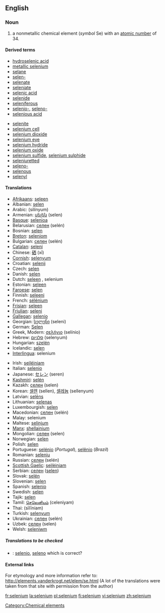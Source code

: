 ==English==

{{elements|Se|arsenic|As|bromine|Br}}
===Noun===
{{en-noun-unc}}
{{wikipedia}}

# a nonmetallic chemical element (''symbol'' Se) with an [[atomic number]] of 34.

====Derived terms====
{{top2}}
*[[hydroselenic acid]]
*[[metallic selenium]]
*[[selane]]
*[[selen-]]
*[[selenate]]
*[[seleniate]]
*[[selenic acid]]
*[[selenide]]
*[[seleniferous]]
*[[selenio-]], [[seleno-]]
*[[selenious acid]]
{{mid2}}
*[[selenite]]
*[[selenium cell]]
*[[selenium dioxide]]
*[[selenium eye]]
*[[selenium hydride]]
*[[selenium oxide]]
*[[selenium sulfide]], [[selenium sulphide]]
*[[seleniuretted]]
*[[seleno-]]
*[[selenous]]
*[[selenyl]]
{{bottom}}

====Translations====
{{top}}
*[[Afrikaans]]: [[seleen]]
*Albanian: [[selen]]
*Arabic: {{ARchar|[[سلينيوم]]}} (silínyum) {{m}}
*Armenian: [[սելեն]] (selen)
*[[Basque]]: [[selenioa]]
*Belarusian: [[селен]] (selén) {{m}}
*Bosnian: [[selen]]
*[[Breton]]: [[seleniom]]
*Bulgarian: [[селен]] (selén) {{m}}
*[[Catalan]]: [[seleni]]
*Chinese: [[硒]] (xī)
*[[Cornish]]: [[selenyum]]
*Croatian: [[selenij]]
*Czech: [[selen]]
*Danish: [[selen]]
*Dutch: [[seleen]] {{n}}, selenium {{n}}
*Estonian: [[seleen]]
*[[Faroese]]: [[selen]]
*Finnish: [[seleeni]]
*French: [[sélénium]] {{m}}
*[[Frisian]]: [[seleen]]
*[[Friulian]]: [[seleni]]
*[[Gallegan]]: [[selenio]]
*Georgian: [[სელენი]] (seleni)
*German: [[Selen]] {{n}}
*Greek, Modern: [[σελήνιο]] (selínio) {{n}}
*Hebrew: [[סלניום]] (selenyum)
*Hungarian: [[szelén]]
*Icelandic: [[selen]]
*[[Interlingua]]: selenium
{{mid}}
*Irish: [[seiléiniam]]
*Italian: [[selenio]] {{m}}
*Japanese: [[セレン]] (seren)
*[[Kashmiri]]: [[selén]]
*Kazakh: [[селен]] (selen)
*Korean: [[셀렌]] (sellen), [[셀레늄]] (sellenyum)
*Latvian: [[selēns]]
*Lithuanian: [[selenas]]
*Luxembourgish: [[selen]]
*Macedonian: [[селен]] (selén) {{m}}
*Malay: selenium
*Maltese: [[selinjum]]
*[[Manx]]: [[shellainium]]
*Mongolian: [[селен]] (selen)
*Norwegian: [[selen]]
*Polish: [[selen]] {{m}}
*Portuguese: [[selénio]] {{m}} (''Portugal''), [[selênio]] {{m}} (''Brazil'')
*Romanian: [[seleniu]] {{n}}
*Russian: [[селен]] (selén) {{m}}
*[[Scottish Gaelic]]: [[seilèiniam]]
*Serbian: [[селен]] ([[selen]]) {{m}}
*Slovak: [[selén]]
*Slovenian: [[selen]]
*Spanish: [[selenio]] {{m}}
*Swedish: [[selen]]
*Tajik: [[selen]]
*Tamil: [[செலெனியம்]] (celeniyam)
*Thai: {{THchar|[[ซีลีเนียม]]}} (sīlīniam)
*Turkish: [[selenyum]]
*Ukrainian: [[селен]] (selén) {{m}}
*Uzbek: [[селен]] (selen)
*Welsh: [[seleniwm]]
{{bottom}}

=====Translations to be checked=====
<!--Remove this section once all of the translations below have been moved into the table above.-->
{{checktrans}}

*{{ttbc|Esperanto}}: [[selenio]], [[seleno]] which is correct?

====External links====
For etymology and more information refer to:
http://elements.vanderkrogt.net/elem/se.html
(A lot of the translations were taken from that site with permission from the author)

[[Category:Chemical elements]]

[[fr:selenium]]
[[la:selenium]]
[[pl:selenium]]
[[fi:selenium]]
[[vi:selenium]]
[[zh:selenium]]